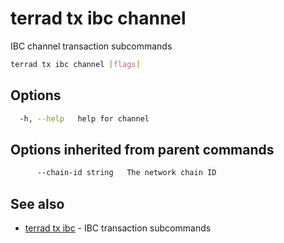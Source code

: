 # terrad tx ibc channel

IBC channel transaction subcommands

```sh Terrad
terrad tx ibc channel [flags]
```

## Options

```sh Terrad
  -h, --help   help for channel
```

## Options inherited from parent commands

```sh Terrad
      --chain-id string   The network chain ID
```

## See also

* [terrad tx ibc](terrad_tx_ibc.mdx)	 - IBC transaction subcommands


